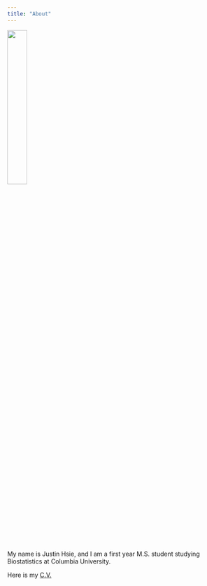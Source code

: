```yaml
---
title: "About"
---
```


<img src = "images/IMG_1045.jpg" style = "width:30%">

My name is Justin Hsie, and I am a first year M.S. student studying Biostatistics at Columbia University.

Here is my [C.V.](cv.html)
